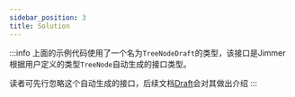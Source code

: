 ```yaml
---
sidebar_position: 3
title: Solution
---
```



<ImmutableSolution/>

:::info
上面的示例代码使用了一个名为`TreeNodeDraft`的类型，该接口是Jimmer根据用户定义的类型`TreeNode`自动生成的接口类型。

读者可先行忽略这个自动生成的接口，后续文档[Draft](../draft)会对其做出介绍
:::